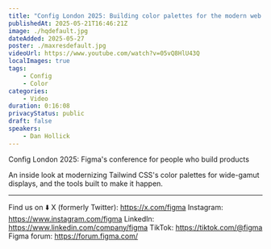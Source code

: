 ```yaml
---
title: "Config London 2025: Building color palettes for the modern web with Dan Hollick"
publishedAt: 2025-05-21T16:46:21Z
image: ./hqdefault.jpg
dateAdded: 2025-05-27
poster: ./maxresdefault.jpg
videoUrl: https://www.youtube.com/watch?v=05vQ8HlU43Q
localImages: true
tags:
    - Config
    - Color
categories:
    - Video
duration: 0:16:08
privacyStatus: public
draft: false
speakers:
    - Dan Hollick
---
```

Config London 2025: Figma's conference for people who build products

An inside look at modernizing Tailwind CSS's color palettes for wide-gamut displays, and the tools built to make it happen.

____________________________________________________

Find us on ⬇️
X (formerly Twitter): https://x.com/figma
Instagram: https://www.instagram.com/figma
LinkedIn: https://www.linkedin.com/company/figma
TikTok: https://tiktok.com/@figma
Figma forum: https://forum.figma.com/
